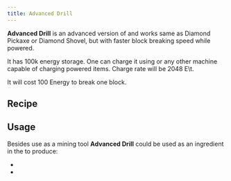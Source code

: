 ```yaml
---
title: Advanced Drill
---
```


<ItemImage file="advanced_drill" alt="Advanced Drill" size="200" />

**Advanced Drill** is an advanced version of <McItem slug="techreborn:basic_drill" inline={true}/> and works same as Diamond Pickaxe or Diamond Shovel, but with faster block breaking speed while powered.

It has 100k energy storage. One can charge it using <McItem slug="techreborn:battery_box" inline={true}/> or any other machine capable of charging powered items. Charge rate will be 2048 E\t.

It will cost 100 Energy to break one block.

## Recipe

<CraftingTable recipe="input air minecraft:diamond air input minecraft:diamond techreborn:lithium_ion_battery minecraft:diamond input techreborn:titanium_ingot techreborn:basic_drill techreborn:titanium_ingot output techreborn:advanced_drill"/>

## Usage

Besides use as a mining tool **Advanced Drill** could be used as an ingredient in the <McItem slug="minecraft:crafting_table" inline={true}/> to produce:

- <McItem slug="techreborn:industrial_drill" inline={true}/>
- <McItem slug="techreborn:omni-tool" inline={true}/>
